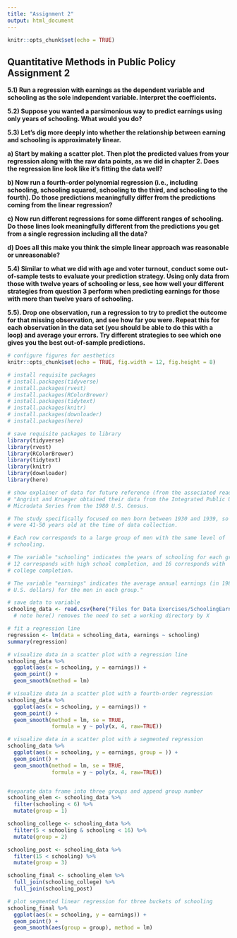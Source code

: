 ```yaml
---
title: "Assignment 2"
output: html_document
---
```


```r
knitr::opts_chunk$set(echo = TRUE)
```

## Quantitative Methods in Public Policy Assignment 2

**5.1) Run a regression with earnings as the dependent variable and schooling as the sole independent variable. Interpret the coefficients.** 

**5.2) Suppose you wanted a parsimonious way to predict earnings using only years of schooling. What would you do?**

**5.3) Let’s dig more deeply into whether the relationship between earning and schooling is approximately linear.**

**a) Start by making a scatter plot. Then plot the predicted values from your regression along with the raw data points, as we did in chapter 2. Does the regression line look like it’s fitting the data well?**

**b) Now run a fourth-order polynomial regression (i.e., including schooling, schooling squared, schooling to the third, and schooling to the fourth). Do those predictions meaningfully differ from the predictions coming from the linear regression?**

**c) Now run different regressions for some different ranges of schooling. Do those lines look meaningfully different from the predictions you get from a single regression including all the data?**

**d) Does all this make you think the simple linear approach was reasonable or unreasonable?**

**5.4) Similar to what we did with age and voter turnout, conduct some out-of-sample tests to evaluate your prediction strategy. Using only data from those with twelve years of schooling or less, see how well your different strategies from question 3 perform when predicting earnings for those with more than twelve years of schooling.**

**5.5). Drop one observation, run a regression to try to predict the outcome for that missing observation, and see how far you were. Repeat this for each observation in the data set (you should be able to do this with a loop) and average your errors. Try different strategies to see which one gives you the best out-of-sample predictions.**


```r

# configure figures for aesthetics
knitr::opts_chunk$set(echo = TRUE, fig.width = 12, fig.height = 8)

# install requisite packages
# install.packages(tidyverse)
# install.packages(rvest)
# install.packages(RColorBrewer)
# install.packages(tidytext)
# install.packages(knitr)
# install.packages(downloader)
# install.packages(here)

# save requisite packages to library
library(tidyverse)
library(rvest)
library(RColorBrewer)
library(tidytext)
library(knitr)
library(downloader)
library(here)

# show explainer of data for future reference (from the associated read_me)
# "Angrist and Krueger obtained their data from the Integrated Public Use
# Microdata Series from the 1980 U.S. Census.

# The study specifically focused on men born between 1930 and 1939, so they
# were 41-50 years old at the time of data collection.

# Each row corresponds to a large group of men with the same level of
# schooling.

# The variable "schooling" indicates the years of schooling for each group.
# 12 corresponds with high school completion, and 16 corresponds with 
# college completion.

# The variable "earnings" indicates the average annual earnings (in 1980
# U.S. dollars) for the men in each group."

# save data to variable
schooling_data <- read.csv(here("Files for Data Exercises/SchoolingEarnings.csv"))
  # note here() removes the need to set a working directory by X

# fit a regression line
regression <- lm(data = schooling_data, earnings ~ schooling)
summary(regression)

# visualize data in a scatter plot with a regression line
schooling_data %>% 
  ggplot(aes(x = schooling, y = earnings)) + 
  geom_point() + 
  geom_smooth(method = lm)

# visualize data in a scatter plot with a fourth-order regression
schooling_data %>% 
  ggplot(aes(x = schooling, y = earnings)) + 
  geom_point() + 
  geom_smooth(method = lm, se = TRUE,
              formula = y ~ poly(x, 4, raw=TRUE))

# visualize data in a scatter plot with a segmented regression
schooling_data %>% 
  ggplot(aes(x = schooling, y = earnings, group = )) + 
  geom_point() + 
  geom_smooth(method = lm, se = TRUE,
              formula = y ~ poly(x, 4, raw=TRUE))


#separate data frame into three groups and append group number
schooling_elem <- schooling_data %>%
  filter(schooling < 6) %>% 
  mutate(group = 1)

schooling_college <- schooling_data %>%
  filter(5 < schooling & schooling < 16) %>% 
  mutate(group = 2)

schooling_post <- schooling_data %>% 
  filter(15 < schooling) %>% 
  mutate(group = 3)

schooling_final <- schooling_elem %>% 
  full_join(schooling_college) %>% 
  full_join(schooling_post)

# plot segmented linear regression for three buckets of schooling
schooling_final %>% 
  ggplot(aes(x = schooling, y = earnings)) + 
  geom_point() + 
  geom_smooth(aes(group = group), method = lm)

```
